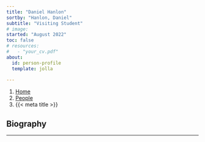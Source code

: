 ```yaml
---
title: "Daniel Hanlon"
sortby: "Hanlon, Daniel"
subtitle: "Visiting Student"
# image: 
started: "August 2022"
toc: false
# resources: 
#   - "your_cv.pdf"
about:
  id: person-profile
  template: jolla
  
---
```


```{=html}
<nav aria-label="breadcrumb">
  <ol class="breadcrumb">
    <li class="breadcrumb-item"><a href="../../index.html">Home</a></li>
    <li class="breadcrumb-item"><a href="../../people.html">People</a></li>
    <!-- <li class="breadcrumb-item active">Associate Members</li> -->
    <li class="breadcrumb-item active" aria-current="page">{{< meta title >}}</li>
  </ol>
</nav>
```

:::{#person-profile}
:::

## Biography


---

